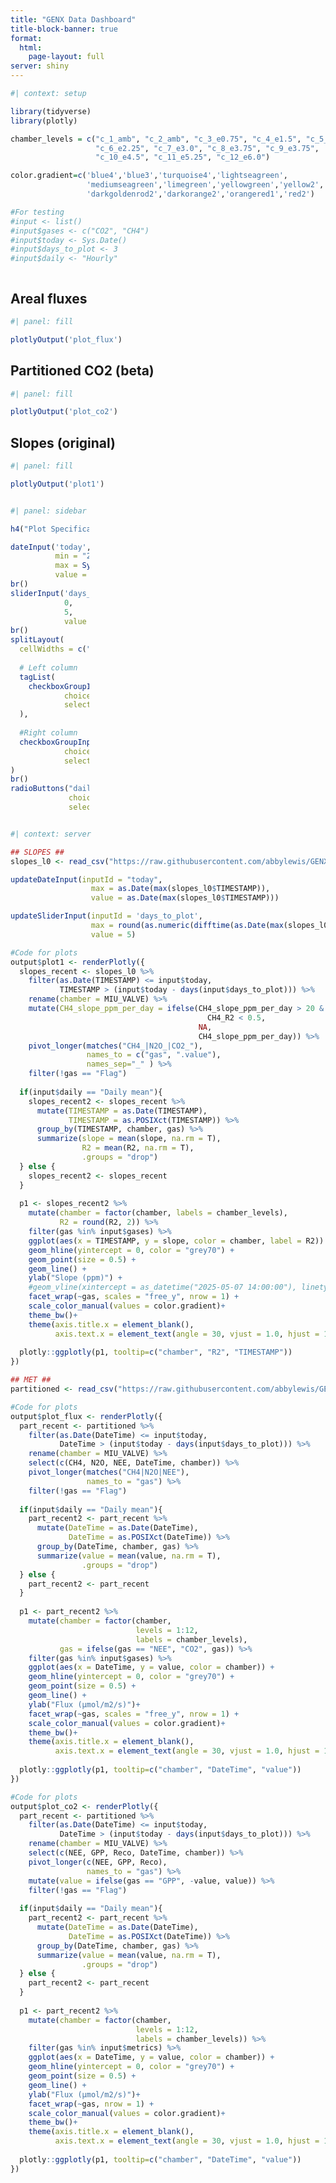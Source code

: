 ```yaml
---
title: "GENX Data Dashboard"
title-block-banner: true
format: 
  html:
    page-layout: full
server: shiny
---
```


<style>
.quarto-title-banner {
  background-image: url("images/genx.jpg");
  background-size: cover;
  background-position: center;
  background-repeat: no-repeat;
  
  /* Make it taller */
  min-height: 150px;
  
  color: white; 
}

.quarto-title-banner .title, 
.quarto-title-banner .subtitle, 
.quarto-title-banner .author {
  text-shadow: 0 1px 3px rgba(0, 0, 0, 0.6); /* make text readable */
}

</style>

```r
#| context: setup

library(tidyverse)
library(plotly)

chamber_levels = c("c_1_amb", "c_2_amb", "c_3_e0.75", "c_4_e1.5", "c_5_e2.25",
                   "c_6_e2.25", "c_7_e3.0", "c_8_e3.75", "c_9_e3.75",
                   "c_10_e4.5", "c_11_e5.25", "c_12_e6.0")

color.gradient=c('blue4','blue3','turquoise4','lightseagreen',
                 'mediumseagreen','limegreen','yellowgreen','yellow2',
                 'darkgoldenrod2','darkorange2','orangered1','red2')

#For testing
#input <- list()
#input$gases <- c("CO2", "CH4")
#input$today <- Sys.Date()
#input$days_to_plot <- 3
#input$daily <- "Hourly"
```

::: {.row}

::: {.column width="73%"}

::: {.panel-tabset}

## Areal fluxes

```r
#| panel: fill

plotlyOutput('plot_flux')

```

## Partitioned CO2 (beta)

```r
#| panel: fill

plotlyOutput('plot_co2')

```

## Slopes (original)

```r
#| panel: fill

plotlyOutput('plot1')

```

:::

:::

::: {.column width="25%"}

```r
#| panel: sidebar

h4("Plot Specifications")

dateInput('today', 'Today', 
          min = "2025-03-18", 
          max = Sys.Date(),
          value = Sys.Date())
br()
sliderInput('days_to_plot', 'Days of historical data to plot', 
            0, 
            5,
            value = 5)
br()
splitLayout(
  cellWidths = c("50%", "50%"),
  
  # Left column
  tagList(
    checkboxGroupInput('gases', 'Gases to plot', 
            choices = c("CH4", "CO2", "N2O"),
            selected = c("CH4", "CO2", "N2O"))
  ),
  
  #Right column
  checkboxGroupInput('metrics', 'Metrics to plot', 
            choices = c("GPP", "NEE", "Reco"),
            selected = c("GPP", "NEE", "Reco"))
)
br()
radioButtons("daily", label = "Time step", 
             choices = c("Hourly", "Daily mean"), 
             selected = "Hourly")
```

:::

:::

```r
#| context: server

## SLOPES ##
slopes_l0 <- read_csv("https://raw.githubusercontent.com/abbylewis/GENX_flux_data/refs/heads/main/processed_data/L0_for_dashboard.csv", show_col_types = F) 

updateDateInput(inputId = "today", 
                  max = as.Date(max(slopes_l0$TIMESTAMP)),
                  value = as.Date(max(slopes_l0$TIMESTAMP)))

updateSliderInput(inputId = 'days_to_plot',
                  max = round(as.numeric(difftime(as.Date(max(slopes_l0$TIMESTAMP)), "2025-03-18", units = "days"))),
                  value = 5)

#Code for plots
output$plot1 <- renderPlotly({
  slopes_recent <- slopes_l0 %>%
    filter(as.Date(TIMESTAMP) <= input$today,
           TIMESTAMP > (input$today - days(input$days_to_plot))) %>% 
    rename(chamber = MIU_VALVE) %>%
    mutate(CH4_slope_ppm_per_day = ifelse(CH4_slope_ppm_per_day > 20 & 
                                            CH4_R2 < 0.5,
                                          NA, 
                                          CH4_slope_ppm_per_day)) %>%
    pivot_longer(matches("CH4_|N2O_|CO2_"), 
                 names_to = c("gas", ".value"), 
                 names_sep="_" ) %>%
    filter(!gas == "Flag")
  
  if(input$daily == "Daily mean"){
    slopes_recent2 <- slopes_recent %>%
      mutate(TIMESTAMP = as.Date(TIMESTAMP),
             TIMESTAMP = as.POSIXct(TIMESTAMP)) %>%
      group_by(TIMESTAMP, chamber, gas) %>%
      summarize(slope = mean(slope, na.rm = T),
                R2 = mean(R2, na.rm = T),
                .groups = "drop")
  } else {
    slopes_recent2 <- slopes_recent
  }
  
  p1 <- slopes_recent2 %>%
    mutate(chamber = factor(chamber, labels = chamber_levels),
           R2 = round(R2, 2)) %>%
    filter(gas %in% input$gases) %>%
    ggplot(aes(x = TIMESTAMP, y = slope, color = chamber, label = R2)) +
    geom_hline(yintercept = 0, color = "grey70") +
    geom_point(size = 0.5) +
    geom_line() +
    ylab("Slope (ppm)") +
    #geom_vline(xintercept = as_datetime("2025-05-07 14:00:00"), linetype = "dashed", color = "grey70") +
    facet_wrap(~gas, scales = "free_y", nrow = 1) +
    scale_color_manual(values = color.gradient)+
    theme_bw()+
    theme(axis.title.x = element_blank(),
          axis.text.x = element_text(angle = 30, vjust = 1.0, hjust = 1.0))
  
  plotly::ggplotly(p1, tooltip=c("chamber", "R2", "TIMESTAMP"))
})

## MET ##
partitioned <- read_csv("https://raw.githubusercontent.com/abbylewis/GENX_flux_data/refs/heads/master/processed_data/partitioned_co2.csv", show_col_types = F) 

#Code for plots
output$plot_flux <- renderPlotly({
  part_recent <- partitioned %>%
    filter(as.Date(DateTime) <= input$today,
           DateTime > (input$today - days(input$days_to_plot))) %>% 
    rename(chamber = MIU_VALVE) %>%
    select(c(CH4, N2O, NEE, DateTime, chamber)) %>%
    pivot_longer(matches("CH4|N2O|NEE"), 
                 names_to = "gas") %>%
    filter(!gas == "Flag")
  
  if(input$daily == "Daily mean"){
    part_recent2 <- part_recent %>%
      mutate(DateTime = as.Date(DateTime),
             DateTime = as.POSIXct(DateTime)) %>%
      group_by(DateTime, chamber, gas) %>%
      summarize(value = mean(value, na.rm = T),
                .groups = "drop")
  } else {
    part_recent2 <- part_recent
  }
  
  p1 <- part_recent2 %>%
    mutate(chamber = factor(chamber, 
                            levels = 1:12,
                            labels = chamber_levels),
           gas = ifelse(gas == "NEE", "CO2", gas)) %>%
    filter(gas %in% input$gases) %>%
    ggplot(aes(x = DateTime, y = value, color = chamber)) +
    geom_hline(yintercept = 0, color = "grey70") +
    geom_point(size = 0.5) +
    geom_line() +
    ylab("Flux (µmol/m2/s)")+
    facet_wrap(~gas, scales = "free_y", nrow = 1) +
    scale_color_manual(values = color.gradient)+
    theme_bw()+
    theme(axis.title.x = element_blank(),
          axis.text.x = element_text(angle = 30, vjust = 1.0, hjust = 1.0))
  
  plotly::ggplotly(p1, tooltip=c("chamber", "DateTime", "value"))
})

#Code for plots
output$plot_co2 <- renderPlotly({
  part_recent <- partitioned %>%
    filter(as.Date(DateTime) <= input$today,
           DateTime > (input$today - days(input$days_to_plot))) %>% 
    rename(chamber = MIU_VALVE) %>%
    select(c(NEE, GPP, Reco, DateTime, chamber)) %>%
    pivot_longer(c(NEE, GPP, Reco), 
                 names_to = "gas") %>%
    mutate(value = ifelse(gas == "GPP", -value, value)) %>%
    filter(!gas == "Flag")
  
  if(input$daily == "Daily mean"){
    part_recent2 <- part_recent %>%
      mutate(DateTime = as.Date(DateTime),
             DateTime = as.POSIXct(DateTime)) %>%
      group_by(DateTime, chamber, gas) %>%
      summarize(value = mean(value, na.rm = T),
                .groups = "drop")
  } else {
    part_recent2 <- part_recent
  }
  
  p1 <- part_recent2 %>%
    mutate(chamber = factor(chamber, 
                            levels = 1:12,
                            labels = chamber_levels)) %>%
    filter(gas %in% input$metrics) %>%
    ggplot(aes(x = DateTime, y = value, color = chamber)) +
    geom_hline(yintercept = 0, color = "grey70") +
    geom_point(size = 0.5) +
    geom_line() +
    ylab("Flux (µmol/m2/s)")+
    facet_wrap(~gas, nrow = 1) +
    scale_color_manual(values = color.gradient)+
    theme_bw()+
    theme(axis.title.x = element_blank(),
          axis.text.x = element_text(angle = 30, vjust = 1.0, hjust = 1.0))
  
  plotly::ggplotly(p1, tooltip=c("chamber", "DateTime", "value"))
})
```